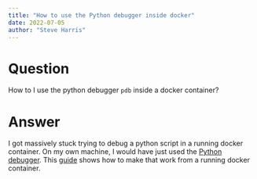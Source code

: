 ```yaml
---
title: "How to use the Python debugger inside docker"
date: 2022-07-05 
author: "Steve Harris"
---
```


# Question

How to I use the python debugger `pdb` inside a docker container?

# Answer

I got massively stuck trying to debug a python script in a running docker container.
On my own machine, I would have just used the [Python debugger](https://realpython.com/python-debugging-pdb/#stepping-through-code).
This [guide](https://blog.lucasferreira.org/howto/2017/06/03/running-pdb-with-docker-and-gunicorn.html) shows how to make that work from a running docker container.

